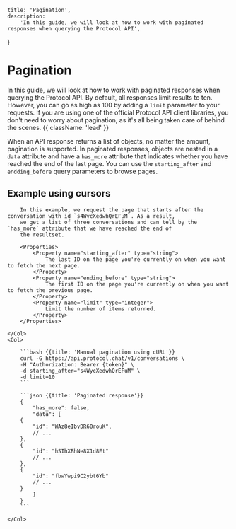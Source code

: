     title: 'Pagination',
    description:
        'In this guide, we will look at how to work with paginated responses when querying the Protocol API',
}

# Pagination

In this guide, we will look at how to work with paginated responses when querying the Protocol API. By default, all responses limit results to ten. However, you can go as high as 100 by adding a `limit` parameter to your requests. If you are using one of the official Protocol API client libraries, you don't need to worry about pagination, as it's all being taken care of behind the scenes. {{ className: 'lead' }}

When an API response returns a list of objects, no matter the amount, pagination is supported. In paginated responses, objects are nested in a `data` attribute and have a `has_more` attribute that indicates whether you have reached the end of the last page. You can use the `starting_after` and `endding_before` query parameters to browse pages.

## Example using cursors

<Row>
    <Col>

        In this example, we request the page that starts after the conversation with id `s4WycXedwhQrEFuM`. As a result,
        we get a list of three conversations and can tell by the `has_more` attribute that we have reached the end of
        the resultset.

        <Properties>
            <Property name="starting_after" type="string">
                The last ID on the page you're currently on when you want to fetch the next page.
            </Property>
            <Property name="ending_before" type="string">
                The first ID on the page you're currently on when you want to fetch the previous page.
            </Property>
            <Property name="limit" type="integer">
                Limit the number of items returned.
            </Property>
        </Properties>

    </Col>
    <Col>

        ```bash {{title: 'Manual pagination using cURL'}}
        curl -G https://api.protocol.chat/v1/conversations \
        -H "Authorization: Bearer {token}" \
        -d starting_after="s4WycXedwhQrEFuM" \
        -d limit=10
        ```

        ```json {{title: 'Paginated response'}}
        {
            "has_more": false,
            "data": [
        {
            "id": "WAz8eIbvDR60rouK",
            // ...
        },
        {
            "id": "hSIhXBhNe8X1d8Et"
            // ...
        },
        {
            "id": "fbwYwpi9C2ybt6Yb"
            // ...
        }
            ]
        }
        ```

    </Col>
</Row>
